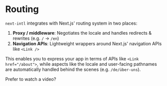 
# Routing

`next-intl` integrates with Next.js' routing system in two places:

1. **Proxy / middleware**: Negotiates the locale and handles redirects & rewrites (e.g. `/` → `/en`)
2. **Navigation APIs**: Lightweight wrappers around Next.js' navigation APIs like `<Link />`

This enables you to express your app in terms of APIs like `<Link href="/about">`, while aspects like the locale and user-facing pathnames are automatically handled behind the scenes (e.g. `/de/über-uns`).

<Cards className="mt-8 max-w-[300px]">
  <Card title="Set up routing" href="/docs/routing/setup" />
  <Card title="Configuration" href="/docs/routing/configuration" />
  <Card title="Proxy / middleware" href="/docs/routing/middleware" />
  <Card title="Navigation APIs" href="/docs/routing/navigation" />
</Cards>

Prefer to watch a video?

<CourseVideoBanner
  className="mt-2"
  href="https://learn.next-intl.dev/chapters/06-routing/01-setup"
  title="Locale-based routing"
/>
